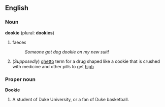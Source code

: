 ==English==

===Noun===
'''dookie''' (plural: '''dookies''')
# faeces
#: ''Someone got dog dookie on my new suit!''
#(''Supposedly'') [[ghetto]] term for a drug shaped like a cookie that is crushed with medicine and other pills to get [[high]]

===Proper noun===
'''Dookie'''

# A student of Duke University, or a fan of Duke basketball.